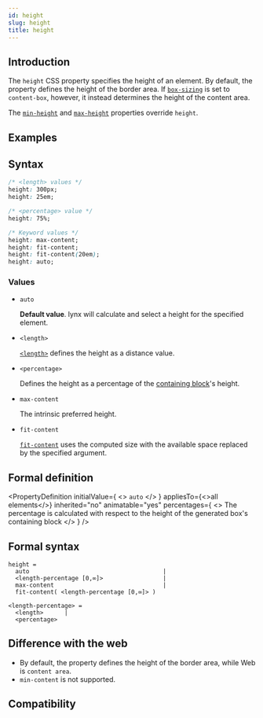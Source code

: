 ```yaml
---
id: height
slug: height
title: height
---
```


## Introduction

The `height` CSS property specifies the height of an element. By default, the property defines the height of the border area. If [`box-sizing`](./box-sizing.mdx) is set to `content-box`, however, it instead determines the height of the content area.

The [`min-height`](./min-height) and [`max-height`](./max-height) properties override `height`.

## Examples


<Go
  example="css-api"
  defaultFile="src/height/App.tsx"
  img="/assets/doc/css/height.jpg"
  entry="src/height"
  defaultEntryFile="dist/height.lynx.bundle"
/>

## Syntax

```css
/* <length> values */
height: 300px;
height: 25em;

/* <percentage> value */
height: 75%;

/* Keyword values */
height: max-content;
height: fit-content;
height: fit-content(20em);
height: auto;
```

### Values

- `auto`

  **Default value**. lynx will calculate and select a height for the specified element.

- `<length>`

  [`<length>`](api/css/data-type/length.mdx) defines the height as a distance value.

- `<percentage>`

  Defines the height as a percentage of the [containing block](https://developer.mozilla.org/en-US/docs/Web/CSS/Containing_block)'s height.

- `max-content`

  The intrinsic preferred height.

- `fit-content`

  [`fit-content`](api/css/data-type/fit-content.mdx) uses the computed size with the available space replaced by the specified argument.

## Formal definition


<PropertyDefinition
  initialValue={
    <>
      <code>auto</code>
    </>
  }
  appliesTo={<>all elements</>}
  inherited="no"
  animatable="yes"
  percentages={
    <>
      The percentage is calculated with respect to the height of the generated
      box's containing block
    </>
  }
/>

## Formal syntax

```
height =
  auto                                      |
  <length-percentage [0,∞]>                 |
  max-content                               |
  fit-content( <length-percentage [0,∞]> )

<length-percentage> =
  <length>      |
  <percentage>
```

## Difference with the web

- By default, the property defines the height of the border area, while Web is `content area`.
- `min-content` is not supported.

## Compatibility


<LegacyCompatTable metadata="css/properties/height" />
